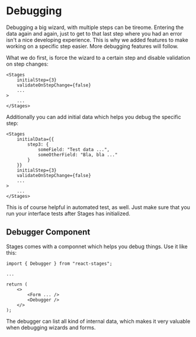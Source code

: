 # Debugging

Debugging a big wizard, with multiple steps can be tireome. Entering the data again and again, just to get to that last step where 
you had an error isn't a nice developing experience. This is why we added features to make working on a specific step easier. More 
debugging features will follow.

What we do first, is force the wizard to a certain step and disable validation on step changes:

```
<Stages
    initialStep={3}
    validateOnStepChange={false}
    ...
>
    ...
</Stages>
```

Additionally you can add initial data which helps you debug the specific step:

```
<Stages
    initialData={{
        step3: {
            someField: "Test data ...",
            someOtherField: "Bla, bla ..."
        }
    }}
    initialStep={3}
    validateOnStepChange={false}
    ...
>
    ...
</Stages>
```

This is of course helpful in automated test, as well. Just make sure that you run your interface tests after Stages has initialized.

## Debugger Component

Stages comes with a componnet which helps you debug things. Use it like this:

```
import { Debugger } from "react-stages";

...

return (
    <>
        <Form ... />
        <Debugger />
    </>
);

```

The debugger can list all kind of internal data, which makes it very valuable when debugging wizards and forms.
